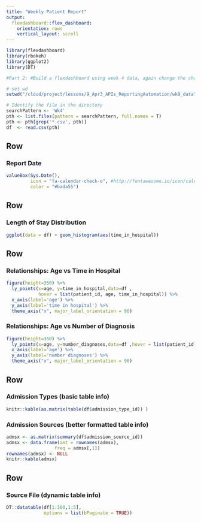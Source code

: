 ```yaml
---
title: "Weekly Patient Report"
output: 
  flexdashboard::flex_dashboard:
    orientation: rows
    vertical_layout: scroll
---
```


```r
library(flexdashboard)
library(rbokeh)
library(ggplot2)
library(DT)

#Part 2: #Build a flexdashboard using week 4 data, again change the charts and tables info.  Turn in the html.

# set wd
setwd("/cloud/project/lessons/9_Apr3_APIs_ReportingAutomation/wk9_data")

# Identify the file in the directory
searchPattern <- 'Wk4'
pth <- list.files(pattern = searchPattern, full.names = T)
pth <- pth[grep('*.csv', pth)]
df  <- read.csv(pth)
```

Row 
-----------------------------------------------------------------------

### Report Date

```r
valueBox(Sys.Date(), 
         icon = "fa-calendar-check-o", #http://fontawesome.io/icon/calendar-check-o/
         color = "#bada55")

```

Row
-----------------------------------------------------------------------

### Length of Stay Distribution

```r
ggplot(data = df) + geom_histogram(aes(time_in_hospital))
```

Row {data-height=350}
-------------------------------------
   
### Relationships: Age vs Time in Hospital

```r
figure(height=350) %>%
  ly_points(x=age, y=time_in_hospital,data=df ,
            hover = list(patient_id, age, time_in_hospital)) %>%
  x_axis(label='age') %>%
  y_axis(label='time in hospital') %>%
  theme_axis("x", major_label_orientation = 90) 
```   
    
### Relationships: Age vs Number of Diagnosis

```r
figure(height=350) %>%
  ly_points(x=age, y=number_diagnoses,data=df ,hover = list(patient_id)) %>%
  x_axis(label='age') %>%
  y_axis(label='number diagnoses') %>%
  theme_axis("x", major_label_orientation = 90) 
```

Row 
-------------------------------------

### Admission Types (basic table info)

```r
knitr::kable(as.matrix(table(df$admission_type_id)) )
```

### Admission Sources (better formatted table info)

```r
admsx <- as.matrix(summary(df$admission_source_id))
admsx <- data.frame(amt = rownames(admsx),
                  freq = admsx[,1])
rownames(admsx) <- NULL
knitr::kable(admsx)
```

Row 
-------------------------------------

### Source File (dynamic table info)

```r
DT::datatable(df[1:300,1:5], 
              options = list(bPaginate = TRUE))
```